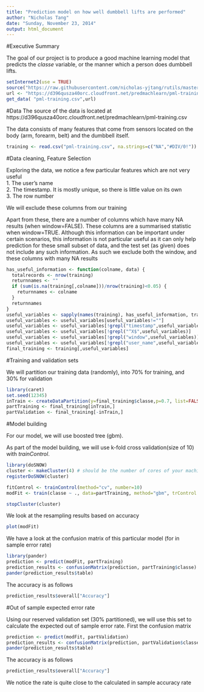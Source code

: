 ```yaml
---
title: "Prediction model on how well dumbbell lifts are performed"
author: "Nicholas Tang"
date: "Sunday, November 23, 2014"
output: html_document
---
```


#Executive Summary

The goal of our project is to produce a good machine learning model that predicts the *classe* variable, or the manner which a person does dumbbell lifts.

```r
setInternet2(use = TRUE)
source("https://raw.githubusercontent.com/nicholas-yjtang/rutils/master/get_data.R")
url <- "https://d396qusza40orc.cloudfront.net/predmachlearn/pml-training.csv"
get_data( "pml-training.csv",url)

```

#Data
The source of the data is located at https://d396qusza40orc.cloudfront.net/predmachlearn/pml-training.csv  

The data consists of many features that come from sensors located on the body (arm, forearm, belt) and the dumbbell itself.  

```r
training <- read.csv("pml-training.csv", na.strings=c("NA","#DIV/0!"))
```

#Data cleaning, Feature Selection

Exploring the data, we notice a few particular features which are not very useful  
1. The user's name  
2. The timestamp. It is mostly unique, so there is little value on its own  
3. The row number  

We will exclude these columns from our training

Apart from these, there are a number of columns which have many NA results (when window=FALSE). These columns are a summarised statistic when window=TRUE. Although this information can be important under certain scenarios, this information is not particular useful as it can only help prediction for these small subset of data, and the test set (as given) does not include any such information. As such we exclude both the window, and these columns with many NA results

```r
has_useful_information <- function(colname, data) {
  totalrecords <- nrow(training)
  returnnames <- ""
  if (sum(is.na(training[,colname]))/nrow(training)<0.05) {
    returnnames <- colname
  }
  returnnames
}
useful_variables <- sapply(names(training), has_useful_information, training)
useful_variables <- useful_variables[useful_variables!=""]
useful_variables <- useful_variables[!grepl("timestamp",useful_variables)]
useful_variables <- useful_variables[!grepl("^X$",useful_variables)]
useful_variables <- useful_variables[!grepl("window",useful_variables)]
useful_variables <- useful_variables[!grepl("user_name",useful_variables)]
final_training <- training[,useful_variables]

```

#Training and validation sets

We will partition our training data (randomly), into 70% for training, and 30% for validation  

```r
library(caret)
set.seed(12345)
inTrain <- createDataPartition(y=final_training$classe,p=0.7, list=FALSE)
partTraining <- final_training[inTrain,]
partValidation <- final_training[-inTrain,]
```

#Model building

For our model, we will use boosted tree (gbm).  

As part of the model building, we will use k-fold cross validation(size of 10) with *trainControl*.  

```r
library(doSNOW)
cluster <- makeCluster(4) # should be the number of cores of your machine
registerDoSNOW(cluster)

```

```r
fitControl <- trainControl(method="cv", number=10)
modFit <- train(classe ~ ., data=partTraining, method="gbm", trControl = fitControl, verbose=FALSE)

```

```r
stopCluster(cluster)
```

We look at the resampling results based on accuracy

```r
plot(modFit)
```

We have a look at the confusion matrix of this particular model (for in sample error rate)

```r
library(pander)
prediction <- predict(modFit, partTraining)
prediction_results <- confusionMatrix(prediction, partTraining$classe)
pander(prediction_results$table)
```

The accuracy is as follows

```r
prediction_results$overall["Accuracy"]
```

#Out of sample expected error rate

Using our reserved validation set (30% partitioned), we will use this set to calculate the expected out of sample error rate. First the confusion matrix

```r
prediction <- predict(modFit, partValidation)
prediction_results <- confusionMatrix(prediction, partValidation$classe)
pander(prediction_results$table)
```

The accuracy is as follows

```r
prediction_results$overall["Accuracy"]
```

We notice the rate is quite close to the calculated in sample accuracy rate